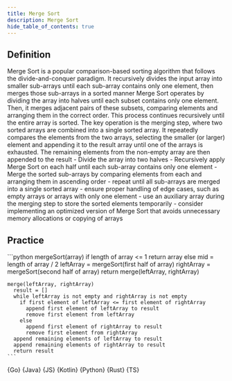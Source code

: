 ```yaml
---
title: Merge Sort
description: Merge Sort
hide_table_of_contents: true
---
```





## Definition

<Tabs queryString="primary">
  <TabItem value="definition" label="Definition">
    Merge Sort is a popular comparison-based sorting algorithm that follows the divide-and-conquer paradigm. It recursively divides the input array into smaller sub-arrays until each sub-array contains only one element, then merges those sub-arrays in a sorted manner
  </TabItem>
  <TabItem value="how" label="Explanation">
    Merge Sort operates by dividing the array into halves until each subset contains only one element. Then, it merges adjacent pairs of these subsets, comparing elements and arranging them in the correct order. This process continues recursively until the entire array is sorted. The key operation is the merging step, where two sorted arrays are combined into a single sorted array. It repeatedly compares the elements from the two arrays, selecting the smaller (or larger) element and appending it to the result array until one of the arrays is exhausted. The remaining elements from the non-empty array are then appended to the result
  </TabItem>
  <TabItem value="guidance" label="Guidance">
    - Divide the array into two halves
    - Recursively apply Merge Sort on each half until each sub-array contains only one element
    - Merge the sorted sub-arrays by comparing elements from each and arranging them in ascending order
      - repeat until all sub-arrays are merged into a single sorted array
  </TabItem>
  <TabItem value="tips" label="Tips">
    - ensure proper handling of edge cases, such as empty arrays or arrays with only one element
    - use an auxiliary array during the merging step to store the sorted elements temporarily
    - consider implementing an optimized version of Merge Sort that avoids unnecessary memory allocations or copying of arrays
  </TabItem>
</Tabs>

## Practice

<Tabs queryString="primary">
  <TabItem value="practice" label="Practice">
    ```python
    mergeSort(array)
      if length of array <= 1
        return array
      else
        mid = length of array / 2
        leftArray = mergeSort(first half of array)
        rightArray = mergeSort(second half of array)
        return merge(leftArray, rightArray)

    merge(leftArray, rightArray)
      result = []
      while leftArray is not empty and rightArray is not empty
        if first element of leftArray <= first element of rightArray
          append first element of leftArray to result
          remove first element from leftArray
        else
          append first element of rightArray to result
          remove first element from rightArray
      append remaining elements of leftArray to result
      append remaining elements of rightArray to result
      return result
    ```
  </TabItem>
  <TabItem value="solution" label="Solution">
    <Tabs queryString="code">
      <TabItem
        value="go"
        label=""
        attributes={{ title: "Go Lang", className: "code_lang go m" }}
      >
        <CodeBlock language="go">{Go}</CodeBlock>
      </TabItem>
      <TabItem
        value="java"
        label=""
        attributes={{ title: "Java", className: "code_lang java m" }}
      >
        <CodeBlock language="java">{Java}</CodeBlock>
      </TabItem>
      <TabItem
        value="js"
        label=""
        attributes={{ title: "JavaScript", className: "code_lang js m" }}
      >
        <CodeBlock language="js">{JS}</CodeBlock>
      </TabItem>
      <TabItem
        value="kotlin"
        label=""
        attributes={{ title: "Kotlin", className: "code_lang kotlin m" }}
      >
        <CodeBlock language="kotlin">{Kotlin}</CodeBlock>
      </TabItem>
      <TabItem
        value="python"
        label=""
        attributes={{ title: "Python", className: "code_lang python m" }}
      >
        <CodeBlock language="python">{Python}</CodeBlock>
      </TabItem>
      <TabItem
        value="rust"
        label=""
        attributes={{ title: "Rust", className: "code_lang rust m" }}
      >
        <CodeBlock language="rust">{Rust}</CodeBlock>
      </TabItem>
      <TabItem
        value="ts"
        label=""
        attributes={{ title: "TypeScript", className: "code_lang ts m" }}
      >
        <CodeBlock language="ts">{TS}</CodeBlock>
      </TabItem>
    </Tabs>
  </TabItem>
</Tabs>
